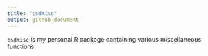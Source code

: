 ```yaml
---
title: "csdmisc"
output: github_document
---
```


`csdmisc` is my personal R package containing various miscellaneous functions.
